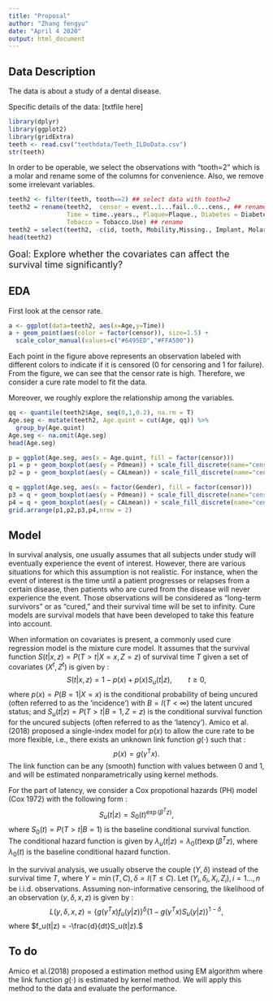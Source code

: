 ---
title: "Proposal"
author: "Zhang fengyu"
date: "April 4 2020"
output: html_document
---

## Data Description
The data is about a study of a dental disease.

Specific details of the data: [txtfile here]
```{r message=FALSE}
library(dplyr)
library(ggplot2)
library(gridExtra)
teeth <- read.csv("teethdata/Teeth_ILDoData.csv")
str(teeth)
```
In order to be operable, we select the observations with "tooth=2" which is a molar and rename some of the columns for convenience. Also, we remove some irrelevant variables.

```{r}
teeth2 <- filter(teeth, tooth==2) ## select data with tooth=2
teeth2 = rename(teeth2,  censor = event..1...fail..0...cens., ## rename
                Time = time..years., Plaque=Plaque., Diabetes = Diabetes..Y.N.,
                Tobacco = Tobacco.Use) ## rename
teeth2 = select(teeth2, -c(id, tooth, Mobility,Missing., Implant, Molar.Tooth.))
head(teeth2)
```

<font size=4> Goal: Explore whether the covariates can affect the survival time significantly? </font>

## EDA
First look at the censor rate.
```{r}
a <- ggplot(data=teeth2, aes(x=Age,y=Time))
a + geom_point(aes(color = factor(censor)), size=1.5) +
  scale_color_manual(values=c("#6495ED","#FFA500"))
```

Each point in the figure above represents an observation labeled with different colors to indicate if it is censored (0 for censoring and 1 for failure). From the figure, we can see that the censor rate is high. Therefore, we consider a cure rate model to fit the data.

Moreover, we roughly explore the relationship among the variables.
```{r}
qq <- quantile(teeth2$Age, seq(0,1,0.2), na.rm = T)
Age.seg <- mutate(teeth2, Age.quint = cut(Age, qq)) %>% 
  group_by(Age.quint)
Age.seg <- na.omit(Age.seg)
head(Age.seg)

p = ggplot(Age.seg, aes(x = Age.quint, fill = factor(censor))) 
p1 = p + geom_boxplot(aes(y = Pdmean)) + scale_fill_discrete(name="censor") + xlab("Age")
p2 = p + geom_boxplot(aes(y = CALmean)) + scale_fill_discrete(name="censor") + xlab("Age")

q = ggplot(Age.seg, aes(x = factor(Gender), fill = factor(censor)))
p3 = q + geom_boxplot(aes(y = Pdmean)) + scale_fill_discrete(name="censor") + xlab("Gender")
p4 = q + geom_boxplot(aes(y = CALmean)) + scale_fill_discrete(name="censor") + xlab("Gender")
grid.arrange(p1,p2,p3,p4,nrow = 2)
```


## Model
In survival analysis, one usually assumes that all subjects under study will eventually experience the event of interest. However, there are various situations for which this assumption
is not realistic. For instance, when the event of interest is the time until a patient progresses or relapses from a certain disease, then patients who are cured from the disease will never experience the event. Those observations will be considered as "long-term survivors" or as "cured," and their survival time will be set to infinity. Cure models are survival models
that have been developed to take this feature into account.

When information on covariates is present, a commonly used cure regression model is the mixture cure model. It assumes that the survival function $S(t|x,z) = P(T>t|X=x,Z=z)$ of survival time $T$ given a set of covariates $(X^t,Z^t)$ is given by
:$$S(t|x,z) = 1-p(x)+p(x)S_u(t|z),\qquad t\geqslant 0,$$
where $p(x)=P(B=1|X=x)$ is the conditional probability of being uncured (often referred to as the 'incidence') with $B=I(T<\infty)$ the latent uncured status; and $S_u(t|z)=P(T>t|B=1,Z=z)$ is the conditional survival function for the uncured subjects (often referred to as the 'latency'). Amico et al.(2018) proposed a single-index model for $p(x)$ to allow the cure rate to be more flexible, i.e., there exists an unknown link function $g(\cdot)$ such that
:$$p(x)=g(\gamma^\mathrm{T}x).$$
The link function can be any (smooth) function with values between 0 and 1, and will be estimated nonparametrically using kernel methods.

For the part of latency, we consider a Cox propotional hazards (PH) model (Cox 1972) with the following form
:$$S_u(t|z) = S_0(t)^{\exp(\beta^T z)},$$
where $S_0(t)=P(T>t|B=1)$ is the baseline conditional survival function. The conditional hazard function is given by $\lambda_u(t|z) = \lambda_0(t)\exp(\beta^T z),$ where $\lambda_0(t)$ is the baseline conditional hazard function.

In the survival analysis, we usually observe the couple $(Y,\delta)$ instead of the survival time $T$, where $Y = \min(T,C),\delta = I(T\leqslant C)$. Let $(Y_i,\delta_i,X_i,Z_i),i=1\ldots,n$ be i.i.d. observations. Assuming non-informative censoring, the likelihood of an observation $(y,\delta,x,z)$ is given by
:$$L(y,\delta,x,z) = \{g(\gamma^Tx)f_u(y|z)\}^\delta\{1-g(\gamma^Tx)S_u(y|z)\}^{1-\delta},$$
where $f_u(t|z) = -\frac{d}{dt}S_u(t|z).$

## To do
Amico et al.(2018) proposed a estimation method using EM algorithm where the link function $g(\cdot)$ is estimated by kernel method. We will apply this method to the data and evaluate the performance.


